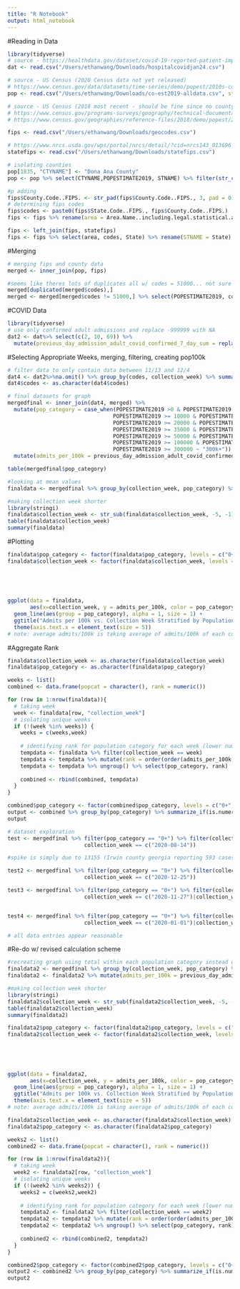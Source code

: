 ```yaml
---
title: "R Notebook"
output: html_notebook
---
```


#Reading in Data
```R
library(tidyverse)
# source - https://healthdata.gov/dataset/covid-19-reported-patient-impact-and-hospital-capacity-facility 
dat <- read.csv("/Users/ethanwang/Downloads/hospitalcovidjan24.csv")

# source - US Census (2020 Census data not yet released)
# https://www.census.gov/data/datasets/time-series/demo/popest/2010s-counties-total.html
pop <- read.csv("/Users/ethanwang/Downloads/co-est2019-alldata.csv", stringsAsFactors = FALSE)

# source - US Census (2018 most recent - should be fine since no county changes since then)
# https://www.census.gov/programs-surveys/geography/technical-documentation/county-changes.html 
# https://www.census.gov/geographies/reference-files/2018/demo/popest/2018-fips.html

fips <- read.csv("/Users/ethanwang/Downloads/geocodes.csv")

# https://www.nrcs.usda.gov/wps/portal/nrcs/detail/?cid=nrcs143_013696
statefips <- read.csv("/Users/ethanwang/Downloads/statefips.csv")

```

```R
# isolating counties
pop[1835, "CTYNAME"] <- "Dona Ana County"
pop <- pop %>% select(CTYNAME,POPESTIMATE2019, STNAME) %>% filter(str_count(CTYNAME, pattern = " ") >= 1) %>% rename(area = CTYNAME)

#p adding
fips$County.Code..FIPS. <- str_pad(fips$County.Code..FIPS., 3, pad = 0)
# determining fips codes
fips$codes <- paste0(fips$State.Code..FIPS., fips$County.Code..FIPS.)
fips <- fips %>% rename(area = Area.Name..including.legal.statistical.area.description.) %>% rename(Code = State.Code..FIPS.) %>% select(area, codes, Code)

fips <- left_join(fips, statefips)
fips <- fips %>% select(area, codes, State) %>% rename(STNAME = State)
```

#Merging
```R
# merging fips and county data
merged <- inner_join(pop, fips)

#seems like theres lots of duplicates all w/ codes = 51000... not sure why
merged[duplicated(merged$codes),]
merged <- merged[merged$codes != 51000,] %>% select(POPESTIMATE2019, codes)
```

#COVID Data
```R
library(tidyverse)
# use only confirmed adult admissions and replace -999999 with NA
dat2 <- dat%>% select(c(2, 10, 69)) %>% 
  mutate(previous_day_admission_adult_covid_confirmed_7_day_sum = replace(previous_day_admission_adult_covid_confirmed_7_day_sum, previous_day_admission_adult_covid_confirmed_7_day_sum == -999999, NA)) %>% rename (codes = fips_code)
```

#Selecting Appropriate Weeks, merging, filtering, creating pop100k
```R
# filter data to only contain data between 11/13 and 12/4
dat4 <- dat2%>%na.omit() %>% group_by(codes, collection_week) %>% summarize_if(is.numeric, sum)
dat4$codes <- as.character(dat4$codes)

# final datasets for graph
mergedfinal <- inner_join(dat4, merged) %>% 
  mutate(pop_category = case_when(POPESTIMATE2019 >0 & POPESTIMATE2019 < 10000 ~ "0+", 
                                 POPESTIMATE2019 >= 10000 & POPESTIMATE2019 < 20000 ~ "10k+", 
                                 POPESTIMATE2019 >= 20000 & POPESTIMATE2019 < 35000 ~ "20k+",
                                 POPESTIMATE2019 >= 35000 & POPESTIMATE2019 < 50000 ~ "35k+",
                                 POPESTIMATE2019 >= 50000 & POPESTIMATE2019 < 100000 ~ "50k+",
                                 POPESTIMATE2019 >= 100000 & POPESTIMATE2019 < 300000 ~ "100k+",
                                 POPESTIMATE2019 >= 300000 ~ "300k+")) %>% 
  mutate(admits_per_100k = previous_day_admission_adult_covid_confirmed_7_day_sum/POPESTIMATE2019*100000)

table(mergedfinal$pop_category)

#looking at mean values
finaldata <- mergedfinal %>% group_by(collection_week, pop_category) %>% summarize_at(4, mean) 

#making collection week shorter
library(stringi)
finaldata$collection_week <- str_sub(finaldata$collection_week, -5, -1)
table(finaldata$collection_week)
summary(finaldata)
```

#Plotting
```R
finaldata$pop_category <- factor(finaldata$pop_category, levels = c("0+", "10k+", "20k+", "35k+", "50k+", "100k+","300k+"))
finaldata$collection_week <- factor(finaldata$collection_week, levels = c("07-31","08-07","08-14","08-21","08-28","09-04",
                                                                          "09-11","09-18","09-25","10-02","10-09","10-16","10-23",
                                                                          "10-30","11-06","11-13","11-20",
                                                                          "11-27","12-04","12-11","12-18","12-25",
                                                                          "01-01","01-08","01-15"))

ggplot(data = finaldata, 
       aes(x=collection_week, y = admits_per_100k, color = pop_category)) + 
  geom_line(aes(group = pop_category), alpha = 1, size = 1) + 
  ggtitle("Admits per 100k vs. Collection Week Stratified by Population") + 
  theme(axis.text.x = element_text(size = 5))
# note: average admits/100k is taking average of admits/100k of each county, not total admissions within population division / total population
```

#Aggregate Rank
```R
finaldata$collection_week <- as.character(finaldata$collection_week)
finaldata$pop_category <- as.character(finaldata$pop_category)

weeks <- list()
combined <- data.frame(popcat = character(), rank = numeric())

for (row in 1:nrow(finaldata)){
  # taking week
  week <- finaldata[row, "collection_week"]
  # isolating unique weeks
  if (!(week %in% weeks)) {
    weeks = c(weeks,week)
    
    # identifying rank for population category for each week (lower number for rank = less COVID)
    tempdata <- finaldata %>% filter(collection_week == week)
    tempdata <- tempdata %>% mutate(rank = order(order(admits_per_100k,pop_category)))
    tempdata <- tempdata %>% ungroup() %>% select(pop_category, rank)
    
    combined <- rbind(combined, tempdata)
  }
}

combined$pop_category <- factor(combined$pop_category, levels = c("0+", "10k+", "20k+", "35k+", "50k+", "100k+","300k+"))
output <- combined %>% group_by(pop_category) %>% summarize_if(is.numeric, sum) %>% rename(aggregate_rank = rank)
output
```

```R
# dataset exploration
test <- mergedfinal %>% filter(pop_category == "0+") %>% filter(collection_week == c("2020-08-07") |
                        collection_week == c("2020-08-14"))

#spike is simply due to 13155 (Irwin county georgia reporting 593 cases on 8/14 collection week)

test2 <- mergedfinal %>% filter(pop_category == "0+") %>% filter(collection_week == c("2020-12-18") |
                        collection_week == c("2020-12-25"))

test3 <- mergedfinal %>% filter(pop_category == "0+") %>% filter(collection_week == c("2020-11-20") |
                        collection_week == c("2020-11-27")|collection_week == c("2020-12-04")|collection_week == c("2020-12-11")|collection_week == c("2020-12-18")|collection_week == c("2020-12-25"))


test4 <- mergedfinal %>% filter(pop_category == "0+") %>% filter(collection_week == c("2020-12-25") |
                        collection_week == c("2020-01-01")|collection_week == c("2020-01-08")|collection_week == c("2020-01-15"))

# all data entries appear reasonable
```

#Re-do w/ revised calculation scheme
```R
#recreating graph using total within each population category instead of averaging admits/100k of each individual county
finaldata2 <- mergedfinal %>% group_by(collection_week, pop_category) %>% summarize_if(is.numeric, sum) 
finaldata2 <- finaldata2 %>% mutate(admits_per_100k = previous_day_admission_adult_covid_confirmed_7_day_sum/POPESTIMATE2019*100000)

#making collection week shorter
library(stringi)
finaldata2$collection_week <- str_sub(finaldata2$collection_week, -5, -1)
table(finaldata2$collection_week)
summary(finaldata2)

finaldata2$pop_category <- factor(finaldata2$pop_category, levels = c("0+", "10k+", "20k+", "35k+", "50k+", "100k+","300k+"))
finaldata2$collection_week <- factor(finaldata2$collection_week, levels = c("07-31","08-07","08-14","08-21","08-28","09-04",
                                                                          "09-11","09-18","09-25","10-02","10-09","10-16","10-23",
                                                                          "10-30","11-06","11-13","11-20",
                                                                          "11-27","12-04","12-11","12-18","12-25",
                                                                          "01-01","01-08","01-15"))

ggplot(data = finaldata2, 
       aes(x=collection_week, y = admits_per_100k, color = pop_category)) + 
  geom_line(aes(group = pop_category), alpha = 1, size = 1) + 
  ggtitle("Admits per 100k vs. Collection Week Stratified by Population") + 
  theme(axis.text.x = element_text(size = 5))
# note: average admits/100k is taking average of admits/100k of each county, not total admissions within population division / total population

finaldata2$collection_week <- as.character(finaldata2$collection_week)
finaldata2$pop_category <- as.character(finaldata2$pop_category)

weeks2 <- list()
combined2 <- data.frame(popcat = character(), rank = numeric())

for (row in 1:nrow(finaldata2)){
  # taking week
  week2 <- finaldata2[row, "collection_week"]
  # isolating unique weeks
  if (!(week2 %in% weeks2)) {
    weeks2 = c(weeks2,week2)
    
    # identifying rank for population category for each week (lower number for rank = less COVID)
    tempdata2 <- finaldata2 %>% filter(collection_week == week2)
    tempdata2 <- tempdata2 %>% mutate(rank = order(order(admits_per_100k,pop_category)))
    tempdata2 <- tempdata2 %>% ungroup() %>% select(pop_category, rank)
    
    combined2 <- rbind(combined2, tempdata2)
  }
}

combined2$pop_category <- factor(combined2$pop_category, levels = c("0+", "10k+", "20k+", "35k+", "50k+", "100k+","300k+"))
output2 <- combined2 %>% group_by(pop_category) %>% summarize_if(is.numeric, sum) %>% rename(aggregate_rank = rank)
output2


```
